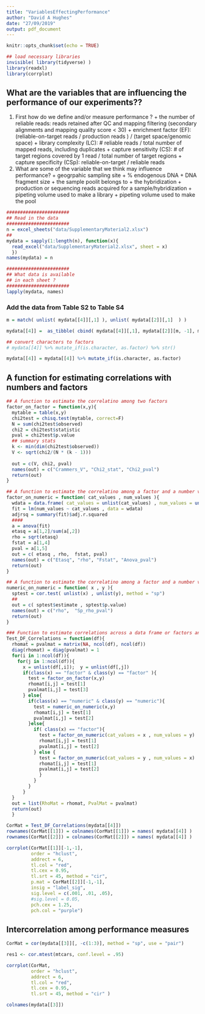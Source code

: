 ```yaml
---
title: "VariablesEffectingPerformance"
author: "David A Hughes"
date: "27/09/2019"
output: pdf_document
---
```


```r
knitr::opts_chunk$set(echo = TRUE)

## load necessary libraries
invisible( library(tidyverse) )
library(readxl)
library(corrplot)
```

## What are the variables that are influencing the performance of our experiments??

  1. First how do we define and/or measure performance ?
    + the number of reliable reads: reads retained after QC and mapping filtering (secondary alignments and mapping quality score < 30)
    + enrichment factor (EF): (reliable-on-target reads / production reads ) / (target space/genomic space)
    + library complexity (LC): # reliable reads / total number of mapped reads, including duplicates 
    + capture sensitivity (CS): # of target regions covered by 1 read / total number of target regions
    + capture specificity (CSp): reliable-on-target / reliable reads  
  2. What are some of the variable that we think may influence performance?
    + geogrpahic sampling site
    + % endogenous DNA
    + DNA fragment size
    + the sample poolit belongs to
    + the hybridization
    + production or sequencing reads acquired for a sample/hybridization
    + pipeting volume used to make a library 
    + pipeting volume used to make the pool


```r
#######################
## Read in the data
#######################
n = excel_sheets("data/SupplementaryMaterial2.xlsx")
##
mydata = sapply(1:length(n), function(x){
  read_excel("data/SupplementaryMaterial2.xlsx", sheet = x)
  })
names(mydata) = n

#######################
## What data is available 
## in each sheet ?
#######################
lapply(mydata, names)
```

### Add the data from Table S2 to Table S4

```r
m = match( unlist( mydata[[4]][,1] ), unlist( mydata[[2]][,1]  ) )

mydata[[4]] =  as_tibble( cbind( mydata[[4]][,1], mydata[[2]][m, -1], mydata[[4]][, -1] ) )

## convert characters to factors
# mydata[[4]] %>% mutate_if(is.character, as.factor) %>% str()

mydata[[4]] = mydata[[4]] %>% mutate_if(is.character, as.factor)
```

## A function for estimating correlations with numbers and factors

```r
## A function to estimate the correlatino among two factors
factor_on_factor = function(x,y){
  mytable = table(x,y)
  chi2test = chisq.test(mytable, correct=F)
  N = sum(chi2test$observed)
  chi2 = chi2test$statistic
  pval = chi2test$p.value
  ## summary stats
  k <- min(dim(chi2test$observed))
  V <- sqrt(chi2/(N * (k - 1)))
        
  out = c(V, chi2, pval)
  names(out) = c("Crammers_V", "Chi2_stat", "Chi2_pval")
  return(out)
}

## A function to estimate the correlatino among a factor and a number variable
factor_on_numeric = function( cat_values , num_values ){
  wdata = data.frame( cat_values = unlist(cat_values) , num_values = unlist(num_values) )
  fit = lm(num_values ~ cat_values , data = wdata)
  adjrsq = summary(fit)$adj.r.squared
  ####
  a = anova(fit)
  etasq = a[1,2]/sum(a[,2])
  rho = sqrt(etasq)
  fstat = a[1,4]
  pval = a[1,5]
  out = c( etasq , rho,  fstat, pval)
  names(out) = c("Etasq", "rho", "Fstat", "Anova_pval")
  return(out)
}

## A function to estimate the correlatino among a factor and a number variable
numeric_on_numeric = function( x , y ){
  sptest = cor.test( unlist(x) , unlist(y), method = "sp")
  ##
  out = c( sptest$estimate , sptest$p.value)
  names(out) = c("rho",  "Sp_rho_pval")
  return(out)
}

### Function to estimate correlations across a data frame or factors and numbers
Test_DF_Correlations = function(df){
  rhomat = pvalmat = matrix(NA, ncol(df), ncol(df))
  diag(rhomat) = diag(pvalmat) = 1
  for(i in 1:ncol(df)){
    for(j in 1:ncol(df)){
      x = unlist(df[,i]);  y = unlist(df[,j])
      if(class(x) == "factor" & class(y) == "factor" ){
        test = factor_on_factor(x,y)
        rhomat[i,j] = test[1]
        pvalmat[i,j] = test[3]
      } else{
        if(class(x) == "numeric" & class(y) == "numeric"){
          test = numeric_on_numeric(x,y)
          rhomat[i,j] = test[1]
          pvalmat[i,j] = test[2]
        }else{
          if( class(x) == "factor"){
            test = factor_on_numeric(cat_values = x , num_values = y)
            rhomat[i,j] = test[1]
            pvalmat[i,j] = test[2]
          } else {
            test = factor_on_numeric(cat_values = y , num_values = x)
            rhomat[i,j] = test[1]
            pvalmat[i,j] = test[2]
            }
          }
        }
      }
  }
  out = list(RhoMat = rhomat, PvalMat = pvalmat)
  return(out)
  }

```


```r
CorMat = Test_DF_Correlations(mydata[[4]]) 
rownames(CorMat[[1]]) = colnames(CorMat[[1]]) = names( mydata[[4]] )
rownames(CorMat[[2]]) = colnames(CorMat[[2]]) = names( mydata[[4]] )
```


```r
corrplot(CorMat[[1]][-1,-1], 
         order = "hclust",
         addrect = 6,
         tl.col = "red", 
         tl.cex = 0.95,  
         tl.srt = 45, method = "cir",
         p.mat = CorMat[[2]][-1,-1],
         insig = "label_sig",
         sig.level = c(.001, .01, .05), 
         #sig.level = 0.05,
         pch.cex = 1.25, 
         pch.col = "purple")


```


## Intercorrelation among performance measures

```r
CorMat = cor(mydata[[3]][, -c(1:3)], method = "sp", use = "pair")

res1 <- cor.mtest(mtcars, conf.level = .95)

corrplot(CorMat, 
         order = "hclust",
         addrect = 6,
         tl.col = "red", 
         tl.cex = 0.95,  
         tl.srt = 45, method = "cir" )

```


```r
colnames(mydata[[3]])
```


